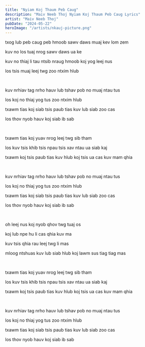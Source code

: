 ```yaml
---
title: "Nyiam Koj Thaum Peb Caug"
description: "Maiv Neeb Thoj Nyiam Koj Thaum Peb Caug Lyrics"
artist: "Maiv Neeb Thoj"
pubDate: "2024-05-22"
heroImage: "/artists/nkauj-picture.png"
---
```


txog lub peb caug peb hmoob sawv daws muaj kev lom zem

kuv no los tuaj nrog sawv daws ua ke

kuv no thiaj li tau ntsib nraug hmoob koj yog leej nus

los tsis muaj leej twg zoo ntxim hlub

<br />

kuv nrhiav tag nrho hauv lub tshav pob no muaj ntau tus

los koj no thiaj yog tus zoo ntxim hlub

txawm tias koj siab tsis paub tias kuv lub siab zoo cas

los thov nyob hauv koj siab ib sab

<br />

txawm tias koj yuav nrog leej twg sib tham

los kuv tsis khib tsis npau tsis xav ntau ua siab kaj

txawm koj tsis paub tias kuv hlub koj tsis ua cas kuv mam qhia

<br />

kuv nrhiav tag nrho hauv lub tshav pob no muaj ntau tus

los koj no thiaj yog tus zoo ntxim hlub

txawm tias koj siab tsis paub tias kuv lub siab zoo cas

los thov nyob hauv koj siab ib sab

<br />

oh leej nus koj nyob qhov twg tuaj os

koj lub npe hu li cas qhia kuv ma

kuv tsis qhia rau leej twg li mas

mloog ntshuas kuv lub siab hlub koj lawm sus tiag tiag mas

<br />

txawm tias koj yuav nrog leej twg sib tham

los kuv tsis khib tsis npau tsis xav ntau ua siab kaj

txawm koj tsis paub tias kuv hlub koj tsis ua cas kuv mam qhia

<br />

kuv nrhiav tag nrho hauv lub tshav pob no muaj ntau tus

los koj no thiaj yog tus zoo ntxim hlub

txawm tias koj siab tsis paub tias kuv lub siab zoo cas

los thov nyob hauv koj siab ib sab
